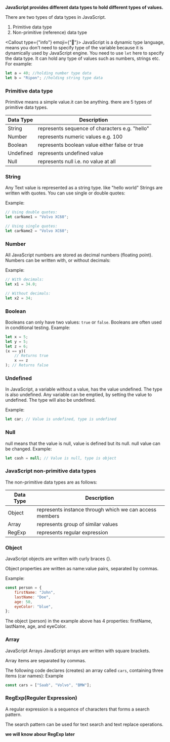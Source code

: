 
**JavaScript provides different data types to hold different types of values.**

There are two types of data types in JavaScript.

1. Primitive data type
2. Non-primitive (reference) data type

<Callout
    type={"info"}
    emoji={"🚩"}>
    JavaScript is a dynamic type language, means you don't need to specify type
    of the variable because it is dynamically used by JavaScript engine. You
    need to use `let` here to specify the data type. It can hold any type of
    values such as numbers, strings etc. For example:
</Callout>

```js
let a = 40; //holding number type data
let b = "Ripon"; //holding string type data
```

### Primitive data type

Primitive means a simple value.it can be anything. there are 5 types of primitive data types.

| Data Type | Description                                    |
| --------- | ---------------------------------------------- |
| String    | represents sequence of characters e.g. "hello" |
| Number    | represents numeric values e.g. 100             |
| Boolean   | represents boolean value either false or true  |
| Undefined | represents undefined value                     |
| Null      | represents null i.e. no value at all           |

### String

Any Text value is represented as a string type. like "hello world" Strings are written with quotes. You can use single or double quotes:

Example:

```js
// Using double quotes:
let carName1 = "Volvo XC60";

// Using single quotes:
let carName2 = "Volvo XC60";
```

### Number

All JavaScript numbers are stored as decimal numbers (floating point). Numbers can be written with, or without decimals:

Example:

```js
// With decimals:
let x1 = 34.0;

// Without decimals:
let x2 = 34;
```

### Boolean

Booleans can only have two values: `true` or `false`. Booleans are often used in conditional testing. Example:

```js
let x = 5;
let y = 5;
let z = 6;
(x == y)(
    // Returns true
    x == z
); // Returns false
```

### Undefined

In JavaScript, a variable without a value, has the value undefined. The type is also undefined. Any variable can be emptied, by setting the value to undefined. The type will also be undefined.

Example:

```js
let car; // Value is undefined, type is undefined
```

### Null

null means that the value is null, value is defined but its null. null value can be changed. Example:

```js
let cash = null; // Value is null, type is object
```

### JavaScript non-primitive data types

The non-primitive data types are as follows:

| Data Type | Description                                             |
| --------- | ------------------------------------------------------- |
| Object    | represents instance through which we can access members |
| Array     | represents group of similar values                      |
| RegExp    | represents regular expression                           |

### Object

JavaScript objects are written with curly braces {}.

Object properties are written as name:value pairs, separated by commas.

Example:

```js
const person = {
    firstName: "John",
    lastName: "Doe",
    age: 50,
    eyeColor: "blue",
};
```

The object (person) in the example above has 4 properties: firstName, lastName, age, and eyeColor.

### Array

JavaScript Arrays JavaScript arrays are written with square brackets.

Array items are separated by commas.

The following code declares (creates) an array called `cars`, containing three items (car names): Example

```js
const cars = ["Saab", "Volvo", "BMW"];
```

### RegExp(Reguler Expression)

A regular expression is a sequence of characters that forms a search pattern.

The search pattern can be used for text search and text replace operations.

**we will know abour RegExp later**

